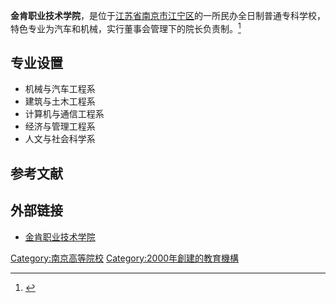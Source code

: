 {{高校
| name = 金肯职业技术学院
| image =
| logo =
| motto =自强、诚信、创新、奉献
| rector =杨继昌
| type =
| established =2000年
| location = [[中华人民共和国|中华人民共和国]][[江苏省|江苏省]][[南京市|南京市]]
| students =6500余人
| staff =
| campus =
| address =
| telephone =
| area =
| sports =
| website =http://www.jku.edu.cn/
}}
'''金肯职业技术学院'''，是位于[[江苏省|江苏省]][[南京市|南京市]][[江宁区_(南京市)|江宁区]]的一所民办全日制普通专科学校，特色专业为汽车和机械，实行董事会管理下的院长负责制。<ref>{{Cite web |url=http://www.jku.edu.cn/read.asp?Articleid=17224 |title=金肯职业技术学院简介 |access-date=2010-10-24 |archive-url=https://web.archive.org/web/20100727042956/http://www.jku.edu.cn/read.asp?Articleid=17224 |archive-date=2010-07-27 |dead-url=yes }}</ref>

== 专业设置 ==
* 机械与汽车工程系
* 建筑与土木工程系
* 计算机与通信工程系
* 经济与管理工程系
* 人文与社会科学系
== 参考文献 ==
{{reflist}}
== 外部链接 ==
* [http://www.jku.edu.cn/ 金肯职业技术学院] {{Webarchive|url=https://archive.is/20121129155558/http://www.jku.edu.cn/ |date=2012-11-29 }}

{{Univ-stub}}
{{江苏高等院校}}
{{民办大学}}
[[Category:南京高等院校|Category:南京高等院校]]
[[Category:2000年創建的教育機構|Category:2000年創建的教育機構]]